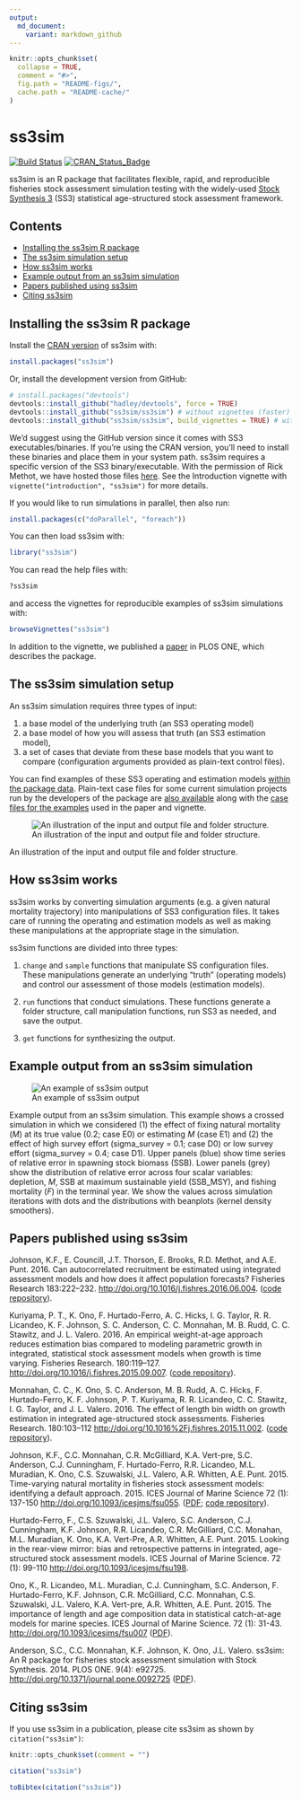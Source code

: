 ```yaml
---
output:
  md_document:
    variant: markdown_github
---
```


<!-- README.md is generated from README.Rmd. Please edit that file -->

```r
knitr::opts_chunk$set(
  collapse = TRUE,
  comment = "#>",
  fig.path = "README-figs/",
  cache.path = "README-cache/"
)
```

# ss3sim

[![Build Status](https://travis-ci.org/ss3sim/ss3sim.png?branch=master)](https://travis-ci.org/ss3sim/ss3sim)
[![CRAN_Status_Badge](http://www.r-pkg.org/badges/version/ss3sim)](http://cran.r-project.org/package=ss3sim)

ss3sim is an R package that facilitates flexible, rapid, and reproducible fisheries stock assessment simulation testing with the widely-used [Stock Synthesis 3][SS3] (SS3) statistical age-structured stock assessment framework.

## Contents

- [Installing the ss3sim R package](#installing-the-ss3sim-r-package)
- [The ss3sim simulation setup](#the-ss3sim-simulation-setup)
- [How ss3sim works](#how-ss3sim-works)
- [Example output from an ss3sim simulation](#example-output-from-an-ss3sim-simulation)
- [Papers published using ss3sim](#papers-published-using-ss3sim)
- [Citing ss3sim](#citing-ss3sim)

<!-- end toc -->

## Installing the ss3sim R package

Install the [CRAN version](http://cran.r-project.org/package=ss3sim) of ss3sim with:

```R
install.packages("ss3sim")
```

Or, install the development version from GitHub:

```R
# install.packages("devtools")
devtools::install_github("hadley/devtools", force = TRUE)
devtools::install_github("ss3sim/ss3sim") # without vignettes (faster)
devtools::install_github("ss3sim/ss3sim", build_vignettes = TRUE) # with vignettes
```

We'd suggest using the GitHub version since it comes with SS3 executables/binaries. If you're using the CRAN version, you'll need to install these binaries and place them in your system path. ss3sim requires a specific version of the SS3 binary/executable. With the permission of Rick Methot, we have hosted those files [here](https://github.com/ss3sim/ss3sim/tree/master/inst/bin). See the Introduction vignette with `vignette("introduction", "ss3sim")` for more details.

If you would like to run simulations in parallel, then also run:

```R
install.packages(c("doParallel", "foreach"))
```

You can then load ss3sim with:

```R
library("ss3sim")
```

You can read the help files with:

```R
?ss3sim
```

and access the vignettes for reproducible examples of ss3sim simulations with:

```R
browseVignettes("ss3sim")
```

In addition to the vignette, we published a [paper][paper] in PLOS ONE, which describes the package.

## The ss3sim simulation setup

An ss3sim simulation requires three types of input:

1. a base model of the underlying truth (an SS3 operating model)
2. a base model of how you will assess that truth (an SS3 estimation model),
3. a set of cases that deviate from these base models that you want to compare (configuration arguments provided as plain-text control files).

You can find examples of these SS3 operating and estimation models [within the
package data][models]. Plain-text case files for some current simulation
projects run by the developers of the package are [also available][cases]
along with the [case files for the examples][eg-cases] used in the paper and
vignette.

![An illustration of the input and output file and folder structure.](https://raw.githubusercontent.com/ss3sim/ss3sim/f763cfb462a9e68db670155070cd554812a65160/man/figures/filestructure.png)

An illustration of the input and output file and folder structure.

## How ss3sim works

ss3sim works by converting simulation arguments (e.g. a given natural
mortality trajectory) into manipulations of SS3 configuration files. It
takes care of running the operating and estimation models as well as making
these manipulations at the appropriate stage in the simulation.

ss3sim functions are divided into three types:

1. `change` and `sample` functions that manipulate SS configuration files. These
   manipulations generate an underlying "truth" (operating models) and control
   our assessment of those models (estimation models).

2. `run` functions that conduct simulations. These functions generate a folder
   structure, call manipulation functions, run SS3 as needed, and save the
   output.

3. `get` functions for synthesizing the output.

## Example output from an ss3sim simulation

![An example of ss3sim output](https://raw.github.com/seananderson/ss3sim/master/inst/ms/fig2-20131109.png)

Example output from an ss3sim simulation. This example shows a crossed simulation in which we considered (1) the effect of fixing natural mortality (*M*) at its true value (0.2; case E0) or estimating *M* (case E1) and (2) the effect of high survey effort (sigma_survey = 0.1; case D0) or low survey effort (sigma_survey = 0.4; case D1). Upper panels (blue) show time series of relative error in spawning stock biomass (SSB). Lower panels (grey) show the distribution of relative error across four scalar variables: depletion, *M*, SSB at maximum sustainable yield (SSB_MSY), and fishing mortality (*F*) in the terminal year. We show the values across simulation iterations with dots and the distributions with beanplots (kernel density smoothers).

## Papers published using ss3sim

Johnson, K.F., E. Councill, J.T. Thorson, E. Brooks, R.D. Methot, and A.E.
Punt. 2016. Can autocorrelated recruitment be estimated using integrated
assessment models and how does it affect population forecasts? Fisheries
Research 183:222–232. <http://doi.org/10.1016/j.fishres.2016.06.004>.
([code repository](https://github.com/kellijohnson/AR-perf-testing)).

Kuriyama, P. T., K. Ono, F. Hurtado-Ferro, A. C. Hicks, I. G. Taylor, R. R.
Licandeo, K. F. Johnson, S. C. Anderson, C. C. Monnahan, M. B. Rudd, C. C.
Stawitz, and J. L. Valero. 2016. An empirical weight-at-age approach reduces
estimation bias compared to modeling parametric growth in integrated,
statistical stock assessment models when growth is time varying. Fisheries
Research. 180:119–127. <http://doi.org/10.1016/j.fishres.2015.09.007>.
([code repository](https://github.com/ss3sim/Empirical)).

Monnahan, C. C., K. Ono, S. C. Anderson, M. B. Rudd, A. C. Hicks, F.
Hurtado-Ferro, K. F. Johnson, P. T. Kuriyama, R. R. Licandeo, C. C. Stawitz, I.
G. Taylor, and J. L. Valero. 2016. The effect of length bin width on growth
estimation in integrated age-structured stock assessments. Fisheries Research.
180:103–112 <http://doi.org/10.1016%2Fj.fishres.2015.11.002>.
([code repository](https://github.com/ss3sim/binning)).

Johnson, K.F., C.C. Monnahan, C.R. McGilliard, K.A. Vert-pre, S.C. Anderson,
C.J. Cunningham, F. Hurtado-Ferro, R.R. Licandeo, M.L. Muradian, K. Ono, C.S.
Szuwalski, J.L. Valero, A.R. Whitten, A.E. Punt. 2015. Time-varying natural
mortality in fisheries stock assessment models: identifying a default approach.
2015. ICES Journal of Marine Science 72 (1): 137-150
<http://doi.org/10.1093/icesjms/fsu055>.
([PDF](http://icesjms.oxfordjournals.org/content/early/2014/04/09/icesjms.fsu055.full.pdf?keytype=ref&ijkey=NEXmZIkz3289u3z);
[code repository](https://github.com/ss3sim/natural-mortality "R code to
recreate the simulation")).

Hurtado-Ferro, F., C.S. Szuwalski, J.L. Valero, S.C. Anderson, C.J. Cunningham,
K.F. Johnson, R.R. Licandeo, C.R. McGilliard, C.C. Monahan, M.L. Muradian, K.
Ono, K.A. Vert-Pre, A.R. Whitten, A.E. Punt. 2015. Looking in the rear-view
mirror: bias and retrospective patterns in integrated, age-structured stock
assessment models. ICES Journal of Marine Science. 72 (1): 99-110
<http://doi.org/10.1093/icesjms/fsu198>.

Ono, K., R. Licandeo, M.L. Muradian, C.J. Cunningham, S.C. Anderson, F.
Hurtado-Ferro, K.F. Johnson, C.R. McGilliard, C.C. Monnahan, C.S. Szuwalski,
J.L. Valero, K.A. Vert-pre, A.R. Whitten, A.E. Punt. 2015. The importance of
length and age composition data in statistical catch-at-age models for marine
species. ICES Journal of Marine Science. 72 (1): 31-43.
<http://doi.org/10.1093/icesjms/fsu007>
([PDF](https://dl.dropboxusercontent.com/u/254940/papers/Ono_etal_2014_importance_of_length_and_age_composition_data.pdf)).

Anderson, S.C., C.C. Monnahan, K.F. Johnson, K. Ono, J.L. Valero. ss3sim: An
R package for fisheries stock assessment simulation with Stock Synthesis. 2014.
PLOS ONE. 9(4): e92725. <http://doi.org/10.1371/journal.pone.0092725>
([PDF](http://www.plosone.org/article/fetchObject.action?uri=info%3Adoi%2F10.1371%2Fjournal.pone.0092725&representation=PDF)).

## Citing ss3sim

If you use ss3sim in a publication, please cite ss3sim as shown by `citation("ss3sim")`:

```r
knitr::opts_chunk$set(comment = "")
```

```r
citation("ss3sim")

toBibtex(citation("ss3sim"))
```

[DESCRIPTION]: https://github.com/seananderson/ss3sim/blob/master/DESCRIPTION
[models]: https://github.com/seananderson/ss3sim/tree/master/inst/extdata/models
[cases]: https://github.com/seananderson/ss3sim/tree/master/inst/extdata/cases
[eg-cases]: https://github.com/seananderson/ss3sim/tree/master/inst/extdata/eg-cases
[vignette]: https://dl.dropboxusercontent.com/u/254940/ss3sim-vignette.pdf
[paper]: http://www.plosone.org/article/info%3Adoi%2F10.1371%2Fjournal.pone.0092725
[SS3]: http://nft.nefsc.noaa.gov/Stock_Synthesis_3.htm
[r-project]: http://www.r-project.org/
[SAFS]: http://fish.washington.edu/

